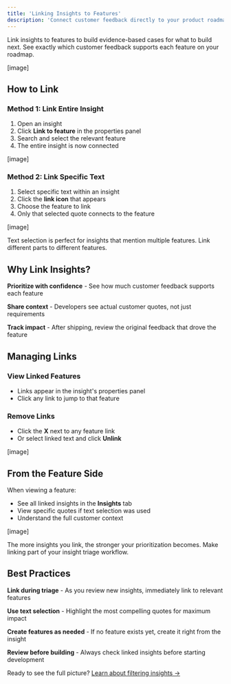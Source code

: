 ```yaml
---
title: 'Linking Insights to Features'
description: 'Connect customer feedback directly to your product roadmap'
---
```


Link insights to features to build evidence-based cases for what to build next. See exactly which customer feedback supports each feature on your roadmap.

[image]

## How to Link

### Method 1: Link Entire Insight
1. Open an insight
2. Click **Link to feature** in the properties panel
3. Search and select the relevant feature
4. The entire insight is now connected

[image]

### Method 2: Link Specific Text
1. Select specific text within an insight
2. Click the **link icon** that appears
3. Choose the feature to link
4. Only that selected quote connects to the feature

[image]

<Info>
Text selection is perfect for insights that mention multiple features. Link different parts to different features.
</Info>

## Why Link Insights?

**Prioritize with confidence** - See how much customer feedback supports each feature

**Share context** - Developers see actual customer quotes, not just requirements

**Track impact** - After shipping, review the original feedback that drove the feature

## Managing Links

### View Linked Features
- Links appear in the insight's properties panel
- Click any link to jump to that feature

### Remove Links
- Click the **X** next to any feature link
- Or select linked text and click **Unlink**

[image]

## From the Feature Side

When viewing a feature:
- See all linked insights in the **Insights** tab
- View specific quotes if text selection was used
- Understand the full customer context

[image]

<Tip>
The more insights you link, the stronger your prioritization becomes. Make linking part of your insight triage workflow.
</Tip>

## Best Practices

**Link during triage** - As you review new insights, immediately link to relevant features

**Use text selection** - Highlight the most compelling quotes for maximum impact

**Create features as needed** - If no feature exists yet, create it right from the insight

**Review before building** - Always check linked insights before starting development

Ready to see the full picture? [Learn about filtering insights →](/insights/filters)